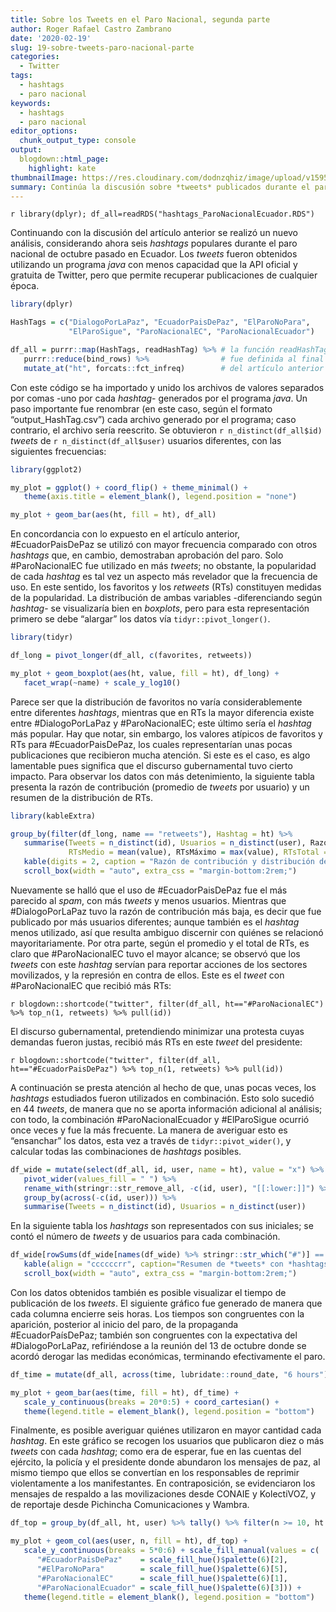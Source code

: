 ```yaml
---
title: Sobre los Tweets en el Paro Nacional, segunda parte
author: Roger Rafael Castro Zambrano
date: '2020-02-19'
slug: 19-sobre-tweets-paro-nacional-parte
categories:
  - Twitter
tags:
  - hashtags
  - paro nacional
keywords:
  - hashtags
  - paro nacional
editor_options:
  chunk_output_type: console
output:
  blogdown::html_page:
    highlight: kate
thumbnailImage: https://res.cloudinary.com/dodnzqhiz/image/upload/v1595302847/2020post/cacerolazo_ndaaxl.jpg
summary: Continúa la discusión sobre *tweets* publicados durante el paro de octubre, esta vez considerando seis *hashtags* populares.
---
```


`r library(dplyr); df_all=readRDS("hashtags_ParoNacionalEcuador.RDS")`

Continuando con la discusión del artículo anterior se realizó un nuevo análisis, considerando ahora seis *hashtags* populares durante el paro nacional de octubre pasado en Ecuador. Los *tweets* fueron obtenidos utilizando un programa *java* con menos capacidad que la API oficial y gratuita de Twitter, pero que permite recuperar publicaciones de cualquier época.

```r
library(dplyr)

HashTags = c("DialogoPorLaPaz", "EcuadorPaisDePaz", "ElParoNoPara",
             "ElParoSigue", "ParoNacionalEC", "ParoNacionalEcuador")

df_all = purrr::map(HashTags, readHashTag) %>% # la función readHashTag()
   purrr::reduce(bind_rows) %>%                # fue definida al final
   mutate_at("ht", forcats::fct_infreq)        # del artículo anterior
```

Con este código se ha importado y unido los archivos de valores separados por comas -uno por cada *hashtag*- generados por el programa *java*. Un paso importante fue renombrar (en este caso, según el formato "output_HashTag.csv") cada archivo generado por el programa; caso contrario, el archivo sería reescrito. Se obtuvieron `r n_distinct(df_all$id)` *tweets* de `r n_distinct(df_all$user)` usuarios diferentes, con las siguientes frecuencias:

```r
library(ggplot2)

my_plot = ggplot() + coord_flip() + theme_minimal() +
   theme(axis.title = element_blank(), legend.position = "none")

my_plot + geom_bar(aes(ht, fill = ht), df_all)
```

En concordancia con lo expuesto en el artículo anterior, #EcuadorPaisDePaz se utilizó con mayor frecuencia comparado con otros *hashtags* que, en cambio, demostraban aprobación del paro. Solo #ParoNacionalEC fue utilizado en más *tweets*; no obstante, la popularidad de cada *hashtag* es tal vez un aspecto más revelador que la frecuencia de uso. En este sentido, los favoritos y los *retweets* (RTs) constituyen medidas de la popularidad. La distribución de ambas variables -diferenciando según *hashtag*- se visualizaría bien en *boxplots*, pero para esta representación primero se debe "alargar" los datos vía `tidyr::pivot_longer()`.

```r
library(tidyr)

df_long = pivot_longer(df_all, c(favorites, retweets))

my_plot + geom_boxplot(aes(ht, value, fill = ht), df_long) +
   facet_wrap(~name) + scale_y_log10()
```

Parece ser que la distribución de favoritos no varía considerablemente entre diferentes *hashtags*, mientras que en RTs la mayor diferencia existe entre #DialogoPorLaPaz y #ParoNacionalEC; este último sería el *hashtag* más popular. Hay que notar, sin embargo, los valores atípicos de favoritos y RTs para #EcuadorPaisDePaz, los cuales representarían unas pocas publicaciones que recibieron mucha atención. Si este es el caso, es algo lamentable pues significa que el discurso gubernamental tuvo cierto impacto. Para observar los datos con más detenimiento, la siguiente tabla presenta la razón de contribución (promedio de *tweets* por usuario) y un resumen de la distribución de RTs.

```r
library(kableExtra)

group_by(filter(df_long, name == "retweets"), Hashtag = ht) %>%
   summarise(Tweets = n_distinct(id), Usuarios = n_distinct(user), Razón=Tweets/Usuarios,
             RTsMedio = mean(value), RTsMáximo = max(value), RTsTotal = sum(value)) %>%
   kable(digits = 2, caption = "Razón de contribución y distribución de *retweets*") %>%
   scroll_box(width = "auto", extra_css = "margin-bottom:2rem;")
```

Nuevamente se halló que el uso de #EcuadorPaisDePaz fue el más parecido al *spam*, con más *tweets* y menos usuarios. Mientras que #DialogoPorLaPaz tuvo la razón de contribución más baja, es decir que fue publicado por más usuarios diferentes; aunque también es el *hashtag* menos utilizado, así que resulta ambiguo discernir con quiénes se relacionó mayoritariamente. Por otra parte, según el promedio y el total de RTs, es claro que #ParoNacionalEC tuvo el mayor alcance; se observó que los *tweets* con este *hashtag* servían para reportar acciones de los sectores movilizados, y la represión en contra de ellos. Este es el *tweet* con #ParoNacionalEC que recibió más RTs:

`r blogdown::shortcode("twitter", filter(df_all, ht=="#ParoNacionalEC") %>% top_n(1, retweets) %>% pull(id))`

El discurso gubernamental, pretendiendo minimizar una protesta cuyas demandas fueron justas, recibió más RTs en este *tweet* del presidente:

`r blogdown::shortcode("twitter", filter(df_all, ht=="#EcuadorPaisDePaz") %>% top_n(1, retweets) %>% pull(id))`

A continuación se presta atención al hecho de que, unas pocas veces, los *hashtags* estudiados fueron utilizados en combinación. Esto solo sucedió en 44 *tweets*, de manera que no se aporta información adicional al análisis; con todo, la combinación #ParoNacionalEcuador y #ElParoSigue ocurrió once veces y fue la más frecuente. La manera de averiguar esto es “ensanchar” los datos, esta vez a través de `tidyr::pivot_wider()`, y calcular todas las combinaciones de *hashtags* posibles.

```r
df_wide = mutate(select(df_all, id, user, name = ht), value = "x") %>%
   pivot_wider(values_fill = " ") %>%
   rename_with(stringr::str_remove_all, -c(id, user), "[[:lower:]]") %>%
   group_by(across(-c(id, user))) %>%
   summarise(Tweets = n_distinct(id), Usuarios = n_distinct(user))
```

En la siguiente tabla los *hashtags* son representados con sus iniciales; se contó el número de *tweets* y de usuarios para cada combinación.

```r
df_wide[rowSums(df_wide[names(df_wide) %>% stringr::str_which("#")] == "x") > 1, ] %>%
   kable(align = "ccccccrr", caption="Resumen de *tweets* con *hashtags* combinados") %>%
   scroll_box(width = "auto", extra_css = "margin-bottom:2rem;")
```

Con los datos obtenidos también es posible visualizar el tiempo de publicación de los *tweets*. El siguiente gráfico fue generado de manera que cada columna encierre seis horas. Los tiempos son congruentes con la aparición, posterior al inicio del paro, de la propaganda #EcuadorPaísDePaz; también son congruentes con la expectativa del #DialogoPorLaPaz, refiriéndose a la reunión del 13 de octubre donde se acordó derogar las medidas económicas, terminando efectivamente el paro.

```r
df_time = mutate(df_all, across(time, lubridate::round_date, "6 hours"))

my_plot + geom_bar(aes(time, fill = ht), df_time) +
   scale_y_continuous(breaks = 20*0:5) + coord_cartesian() +
   theme(legend.title = element_blank(), legend.position = "bottom")
```

Finalmente, es posible averiguar quiénes utilizaron en mayor cantidad cada *hashtag*. En este gráfico se recogen los usuarios que publicaron diez o más *tweets* con cada *hashtag*; como era de esperar, fue en las cuentas del ejército, la policía y el presidente donde abundaron los mensajes de paz, al mismo tiempo que ellos se convertían en los responsables de reprimir violentamente a los manifestantes. En contraposición, se evidenciaron los mensajes de respaldo a las movilizaciones desde CONAIE y KolectiVOZ, y de reportaje desde Pichincha Comunicaciones y Wambra.

```r
df_top = group_by(df_all, ht, user) %>% tally() %>% filter(n >= 10, ht != "#ElParoSigue")

my_plot + geom_col(aes(user, n, fill = ht), df_top) +
   scale_y_continuous(breaks = 5*0:6) + scale_fill_manual(values = c(
      "#EcuadorPaisDePaz"    = scale_fill_hue()$palette(6)[2],
      "#ElParoNoPara"        = scale_fill_hue()$palette(6)[5],
      "#ParoNacionalEC"      = scale_fill_hue()$palette(6)[1],
      "#ParoNacionalEcuador" = scale_fill_hue()$palette(6)[3])) +
   theme(legend.title = element_blank(), legend.position = "bottom")
```
